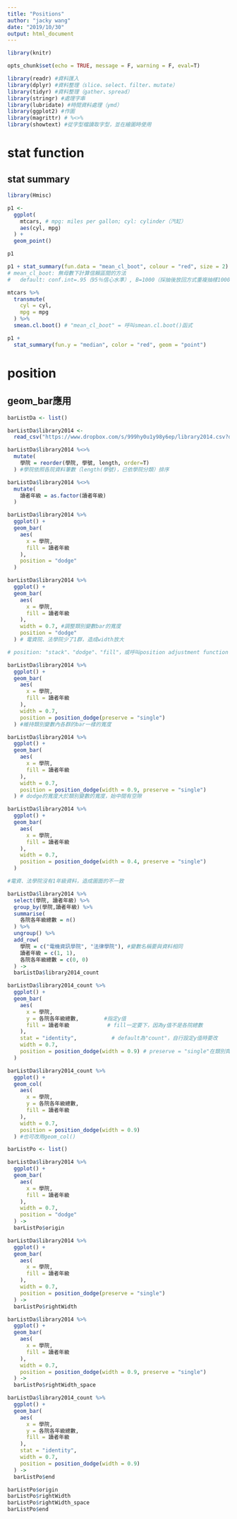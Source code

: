 ```yaml
---
title: "Positions"
author: "jacky wang"
date: "2019/10/30"
output: html_document
---
```


```r

library(knitr)

opts_chunk$set(echo = TRUE, message = F, warning = F, eval=T)

```

```r

library(readr) #資料匯入
library(dplyr) #資料整理（slice、select、filter、mutate）
library(tidyr) #資料整理（gather、spread）
library(stringr) #處理字串
library(lubridate) #時間資料處理（ymd）
library(ggplot2) #作圖
library(magrittr) # %<>%
library(showtext) #從字型檔讀取字型，並在繪圖時使用

```





# stat function


## stat summary

```r
library(Hmisc)
```


```r

p1 <- 
  ggplot(
    mtcars, # mpg: miles per gallon; cyl: cylinder（汽缸）
    aes(cyl, mpg)
  ) + 
  geom_point()

p1

p1 + stat_summary(fun.data = "mean_cl_boot", colour = "red", size = 2)
# mean_cl_boot: 無母數下計算信賴區間的方法
#   default: conf.int=.95（95％信心水準）, B=1000（採抽後放回方式重複抽樣1000次）

mtcars %>% 
  transmute(
    cyl = cyl, 
    mpg = mpg
  ) %>% 
  smean.cl.boot() # "mean_cl_boot" = 呼叫smean.cl.boot()函式

```

```r

p1 + 
  stat_summary(fun.y = "median", color = "red", geom = "point")

```




# position


## geom_bar應用

```r

barListDa <- list()

barListDa$library2014 <- 
  read_csv("https://www.dropbox.com/s/999hy0u1y98y6ep/library2014.csv?dl=1")

```

```r

barListDa$library2014 %<>% 
  mutate(
    學院 = reorder(學院, 學號, length, order=T)
  ) #學院依照各院資料筆數（length(學號)，已依學院分類）排序

barListDa$library2014 %<>% 
  mutate(
    讀者年級 = as.factor(讀者年級)
  )

```

```r

barListDa$library2014 %>% 
  ggplot() + 
  geom_bar(
    aes(
      x = 學院, 
      fill = 讀者年級
    ), 
    position = "dodge"
  )

barListDa$library2014 %>% 
  ggplot() + 
  geom_bar(
    aes(
      x = 學院, 
      fill = 讀者年級
    ), 
    width = 0.7, #調整類別變數bar的寬度
    position = "dodge"
  ) # 電資院、法學院少了1群，造成width放大

```

```r

# position: "stack"、"dodge"、"fill"，或呼叫position adjustment function

barListDa$library2014 %>% 
  ggplot() + 
  geom_bar(
    aes(
      x = 學院, 
      fill = 讀者年級
    ), 
    width = 0.7, 
    position = position_dodge(preserve = "single")
  ) #維持類別變數內各群的bar一樣的寬度

barListDa$library2014 %>% 
  ggplot() + 
  geom_bar(
    aes(
      x = 學院, 
      fill = 讀者年級
    ), 
    width = 0.7, 
    position = position_dodge(width = 0.9, preserve = "single")
  ) # dodge的寬度大於類別變數的寬度，始中間有空隙

barListDa$library2014 %>% 
  ggplot() + 
  geom_bar(
    aes(
      x = 學院, 
      fill = 讀者年級
    ), 
    width = 0.7, 
    position = position_dodge(width = 0.4, preserve = "single")
  ) 

```

```r

#電資、法學院沒有1年級資料，造成圖面的不一致

barListDa$library2014 %>% 
  select(學院, 讀者年級) %>% 
  group_by(學院,讀者年級) %>% 
  summarise(
    各院各年級總數 = n()
  ) %>% 
  ungroup() %>% 
  add_row(
    學院 = c("電機資訊學院", "法律學院"), #變數名稱要與資料相同
    讀者年級 = c(1, 1), 
    各院各年級總數 = c(0, 0)
  ) -> 
  barListDa$library2014_count

```

```r

barListDa$library2014_count %>% 
  ggplot() + 
  geom_bar(
    aes(
      x = 學院, 
      y = 各院各年級總數,        #指定y值
      fill = 讀者年級            # fill一定要下，因為y值不是各院總數
    ), 
    stat = "identity",           # default為"count"，自行設定y值時要改
    width = 0.7, 
    position = position_dodge(width = 0.9) # preserve = "single"在類別齊全時可不用
  )

barListDa$library2014_count %>% 
  ggplot() + 
  geom_col(
    aes(
      x = 學院, 
      y = 各院各年級總數, 
      fill = 讀者年級
    ), 
    width = 0.7, 
    position = position_dodge(width = 0.9)
  ) #也可改用geom_col()

```

```r

barListPo <- list()

barListDa$library2014 %>% 
  ggplot() + 
  geom_bar(
    aes(
      x = 學院, 
      fill = 讀者年級
    ), 
    width = 0.7,
    position = "dodge"
  ) -> 
  barListPo$origin

barListDa$library2014 %>% 
  ggplot() + 
  geom_bar(
    aes(
      x = 學院, 
      fill = 讀者年級
    ), 
    width = 0.7, 
    position = position_dodge(preserve = "single")
  ) -> 
  barListPo$rightWidth

barListDa$library2014 %>% 
  ggplot() + 
  geom_bar(
    aes(
      x = 學院, 
      fill = 讀者年級
    ), 
    width = 0.7, 
    position = position_dodge(width = 0.9, preserve = "single")
  ) -> 
  barListPo$rightWidth_space

barListDa$library2014_count %>% 
  ggplot() + 
  geom_bar(
    aes(
      x = 學院, 
      y = 各院各年級總數,        
      fill = 讀者年級            
    ), 
    stat = "identity",          
    width = 0.7, 
    position = position_dodge(width = 0.9)
  ) -> 
  barListPo$end

```

```r

barListPo$origin
barListPo$rightWidth
barListPo$rightWidth_space
barListPo$end

```

